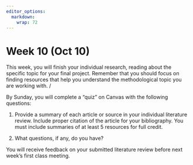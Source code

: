 ```yaml
---
editor_options: 
  markdown: 
    wrap: 72
---
```


# Week 10 (Oct 10)

This week, you will finish your individual research, reading about the
specific topic for your final project. Remember that you should focus on
finding resources that help you understand the methodological topic you
are working with. /

By Sunday, you will complete a "quiz" on Canvas with the following
questions:

1.  Provide a summary of each article or source in your individual
    literature review. Include proper citation of the article for your
    bibliography. You must include summaries of at least 5 resources for
    full credit.

2.  What questions, if any, do you have?

You will receive feedback on your submitted literature review before
next week's first class meeting.
